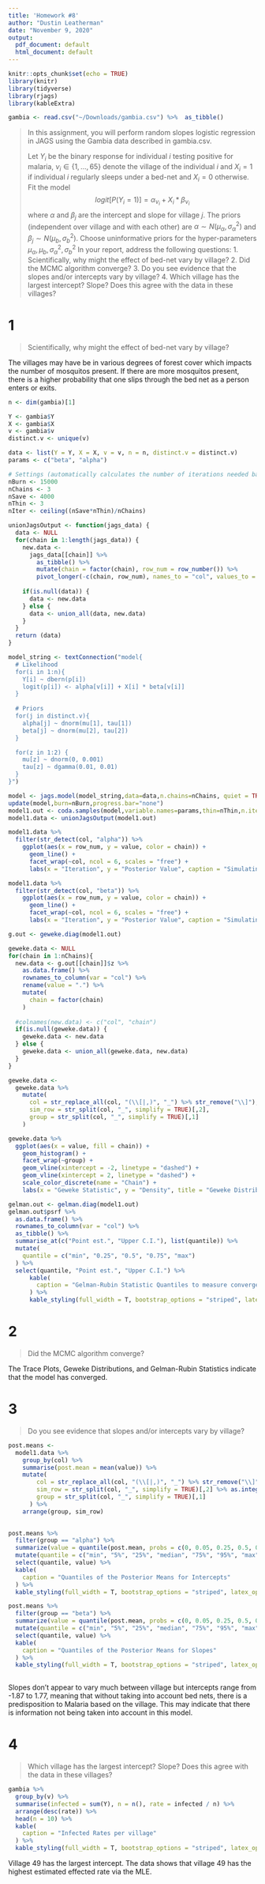 ```yaml
---
title: 'Homework #8'
author: "Dustin Leatherman"
date: "November 9, 2020"
output:
  pdf_document: default
  html_document: default
---
```


```r
knitr::opts_chunk$set(echo = TRUE)
library(knitr)
library(tidyverse)
library(rjags)
library(kableExtra)

gambia <- read.csv("~/Downloads/gambia.csv") %>%  as_tibble()
```

> In this assignment, you will perform random slopes logistic regression in JAGS using the Gambia data described in gambia.csv.
> 
> Let $Y_i$ be the binary response for individual *i* testing positive for malaria, $\nu_i \in \{1, ..., 65 \}$ denote the village of the individual *i* and $X_i = 1$ if individual *i* regularly sleeps under a bed-net and $X_i = 0$ otherwise. Fit the model
> $$logit[P(Y_i = 1)] = \alpha_{\nu_i} + X_i * \beta_{\nu_i}$$
> where $\alpha$ and $\beta_j$ are the intercept and slope for village *j*.
> The priors (independent over village and with each other) are $\alpha \sim N(\mu_{\alpha}, \sigma_{\alpha}^2)$ and $\beta_j \sim N(\mu_b, \sigma_b^2)$. Choose uninformative priors for the hyper-parameters $\mu_{\alpha}, \mu_b, \sigma_{\alpha}^2, \sigma_b^2$
> In your report, address the following questions:
> 1. Scientifically, why might the effect of bed-net vary by village?
> 2. Did the MCMC algorithm converge?
> 3. Do you see evidence that the slopes and/or intercepts vary by village?
> 4. Which village has the largest intercept? Slope? Does this agree with the data in these villages?


# 1 

> Scientifically, why might the effect of bed-net vary by village?

The villages may have be in various degrees of forest cover which impacts the number of mosquitos present. If there are more mosquitos present, there is a higher probability that one slips through the bed net as a person enters or exits. 
```r
n <- dim(gambia)[1]

Y <- gambia$Y
X <- gambia$X
v <- gambia$v
distinct.v <- unique(v) 

data <- list(Y = Y, X = X, v = v, n = n, distinct.v = distinct.v)
params <- c("beta", "alpha")

# Settings (automatically calculates the number of iterations needed based on inputs)
nBurn <- 15000
nChains <- 3
nSave <- 4000
nThin <- 3
nIter <- ceiling((nSave*nThin)/nChains)

unionJagsOutput <- function(jags_data) {
  data <- NULL
  for(chain in 1:length(jags_data)) {
    new.data <- 
      jags_data[[chain]] %>% 
        as_tibble() %>% 
        mutate(chain = factor(chain), row_num = row_number()) %>%
        pivot_longer(-c(chain, row_num), names_to = "col", values_to = "value")
    
    if(is.null(data)) {
      data <- new.data
    } else {
      data <- union_all(data, new.data)
    }
  }
  return (data)
}
```

```r
model_string <- textConnection("model{
  # Likelihood
  for(i in 1:n){
    Y[i] ~ dbern(p[i])
    logit(p[i]) <- alpha[v[i]] + X[i] * beta[v[i]]
  }
  
  # Priors
  for(j in distinct.v){
    alpha[j] ~ dnorm(mu[1], tau[1])
    beta[j] ~ dnorm(mu[2], tau[2])
  }

  for(z in 1:2) {
    mu[z] ~ dnorm(0, 0.001)
    tau[z] ~ dgamma(0.01, 0.01)
  }
}")

model <- jags.model(model_string,data=data,n.chains=nChains, quiet = TRUE)
update(model,burn=nBurn,progress.bar="none")
model1.out <- coda.samples(model,variable.names=params,thin=nThin,n.iter=nIter, progress.bar = "none")
model1.data <- unionJagsOutput(model1.out)
```

```r
model1.data %>% 
  filter(str_detect(col, "alpha")) %>% 
    ggplot(aes(x = row_num, y = value, color = chain)) + 
      geom_line() + 
      facet_wrap(~col, ncol = 6, scales = "free") +
      labs(x = "Iteration", y = "Posterior Value", caption = "Simulating within-village variance", title = "Trace Plots for Alpha")

model1.data %>% 
  filter(str_detect(col, "beta")) %>% 
    ggplot(aes(x = row_num, y = value, color = chain)) + 
      geom_line() + 
      facet_wrap(~col, ncol = 6, scales = "free") +
      labs(x = "Iteration", y = "Posterior Value", caption = "Simulating the effect of Mosquito Nets on being tested positive for Malaria", title = "Trace Plots for Beta")
```

```r
g.out <- geweke.diag(model1.out)

geweke.data <- NULL
for(chain in 1:nChains){
  new.data <- g.out[[chain]]$z %>% 
    as.data.frame() %>% 
    rownames_to_column(var = "col") %>% 
    rename(value = ".") %>% 
    mutate(
      chain = factor(chain)
    )
  
  #colnames(new.data) <- c("col", "chain")
  if(is.null(geweke.data)) {
    geweke.data <- new.data  
  } else {
    geweke.data <- union_all(geweke.data, new.data)
  }
}

geweke.data <- 
  geweke.data %>%
    mutate(
      col = str_replace_all(col, "(\\[|,)", "_") %>% str_remove("\\]"),
      sim_row = str_split(col, "_", simplify = TRUE)[,2],
      group = str_split(col, "_", simplify = TRUE)[,1]
    )

geweke.data %>% 
  ggplot(aes(x = value, fill = chain)) + 
    geom_histogram() + 
    facet_wrap(~group) +
    geom_vline(xintercept = -2, linetype = "dashed") +
    geom_vline(xintercept = 2, linetype = "dashed") +
    scale_color_discrete(name = "Chain") +
    labs(x = "Geweke Statistic", y = "Density", title = "Geweke Distribution per Village", caption = "Histograms highlighting the convergence of the chains using the Geweke Statistic. It is ideal to be between the dotted lines.")
```


```r
gelman.out <- gelman.diag(model1.out)
gelman.out$psrf %>% 
  as.data.frame() %>% 
  rownames_to_column(var = "col") %>% 
  as_tibble() %>% 
  summarise_at(c("Point est.", "Upper C.I."), list(quantile)) %>% 
  mutate(
    quantile = c("min", "0.25", "0.5", "0.75", "max")
  ) %>% 
  select(quantile, "Point est.", "Upper C.I.") %>% 
      kable(
        caption = "Gelman-Rubin Statistic Quantiles to measure convergence of chains"
      ) %>% 
      kable_styling(full_width = T, bootstrap_options = "striped", latex_options = "hold_position")

```

# 2

> Did the MCMC algorithm converge?

The Trace Plots, Geweke Distributions, and Gelman-Rubin Statistics indicate that the model has converged.

# 3

> Do you see evidence that slopes and/or intercepts vary by village?

```r
post.means <-
  model1.data %>% 
    group_by(col) %>% 
    summarise(post.mean = mean(value)) %>% 
    mutate(
        col = str_replace_all(col, "(\\[|,)", "_") %>% str_remove("\\]"),
        sim_row = str_split(col, "_", simplify = TRUE)[,2] %>% as.integer(),
        group = str_split(col, "_", simplify = TRUE)[,1]
      ) %>% 
    arrange(group, sim_row)

  
post.means %>% 
  filter(group == "alpha") %>% 
  summarize(value = quantile(post.mean, probs = c(0, 0.05, 0.25, 0.5, 0.75, 0.95, 1))) %>% 
  mutate(quantile = c("min", "5%", "25%", "median", "75%", "95%", "max")) %>% 
  select(quantile, value) %>% 
  kable(
    caption = "Quantiles of the Posterior Means for Intercepts"
  ) %>% 
  kable_styling(full_width = T, bootstrap_options = "striped", latex_options = "hold_position")

post.means %>% 
  filter(group == "beta") %>% 
  summarize(value = quantile(post.mean, probs = c(0, 0.05, 0.25, 0.5, 0.75, 0.95, 1))) %>% 
  mutate(quantile = c("min", "5%", "25%", "median", "75%", "95%", "max")) %>% 
  select(quantile, value) %>% 
  kable(
    caption = "Quantiles of the Posterior Means for Slopes"
  ) %>% 
  kable_styling(full_width = T, bootstrap_options = "striped", latex_options = "hold_position")
  
```

Slopes don't appear to vary much between village but intercepts range from -1.87 to 1.77, meaning that without taking into account bed nets, there is a predisposition to Malaria based on the village. This may indicate that there is information not being taken into account in this model.

# 4

> Which village has the largest intercept? Slope? Does this agree with the data in these villages?


```r
gambia %>% 
  group_by(v) %>% 
  summarise(infected = sum(Y), n = n(), rate = infected / n) %>% 
  arrange(desc(rate)) %>% 
  head(n = 10) %>% 
  kable(
    caption = "Infected Rates per village"
  ) %>% 
  kable_styling(full_width = T, bootstrap_options = "striped", latex_options = "hold_position")
```

Village 49 has the largest intercept. The data shows that village 49 has the highest estimated effected rate via the MLE.
